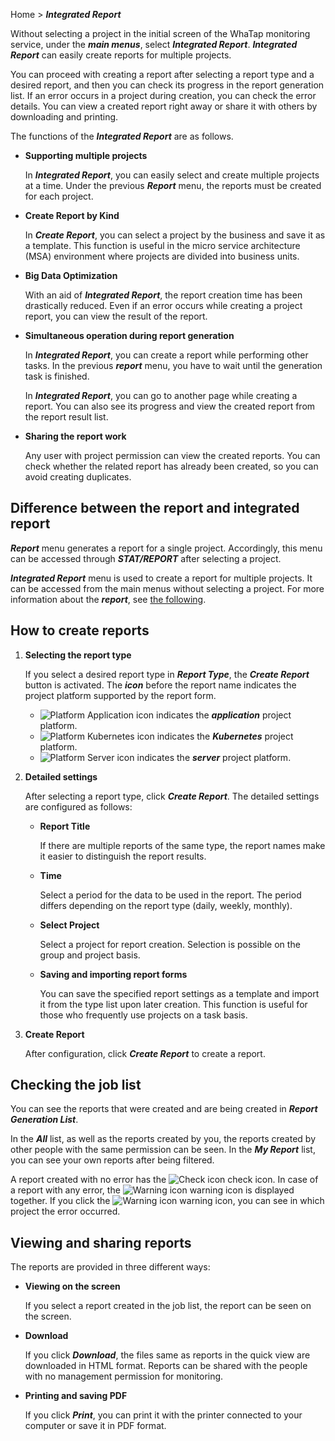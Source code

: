 Home > **_Integrated Report_**

Without selecting a project in the initial screen of the WhaTap monitoring service, under the **_main menus_**, select **_Integrated Report_**. **_Integrated Report_** can easily create reports for multiple projects. 

You can proceed with creating a report after selecting a report type and a desired report, and then you can check its progress in the report generation list. If an error occurs in a project during creation, you can check the error details. You can view a created report right away or share it with others by downloading and printing.

<ImgLang img='integration_report_01.png' />

The functions of the **_Integrated Report_** are as follows.

- **Supporting multiple projects**

  In **_Integrated Report_**, you can easily select and create multiple projects at a time. Under the previous **_Report_** menu, the reports must be created for each project.

- **Create Report by Kind**

  In **_Create Report_**, you can select a project by the business and save it as a template. This function is useful in the micro service architecture (MSA) environment where projects are divided into business units.

- **Big Data Optimization**

  With an aid of **_Integrated Report_**, the report creation time has been drastically reduced. Even if an error occurs while creating a project report, you can view the result of the report.

- **Simultaneous operation during report generation**

  In **_Integrated Report_**, you can create a report while performing other tasks. In the previous **_report_** menu, you have to wait until the generation task is finished.

  In **_Integrated Report_**, you can go to another page while creating a report. You can also see its progress and view the created report from the report result list. 

- **Sharing the report work**

  Any user with project permission can view the created reports. You can check whether the related report has already been created, so you can avoid creating duplicates.

## Difference between the report and integrated report

**_Report_** menu generates a report for a single project. Accordingly, this menu can be accessed through **_STAT/REPORT_** after selecting a project.

**_Integrated Report_** menu is used to create a report for multiple projects. It can be accessed from the main menus without selecting a project. For more information about the **_report_**, see [the following](report-intro).

## How to create reports

1. **Selecting the report type**  

   <ImgLang img='integration_report_02.png' />

   If you select a desired report type in **_Report Type_**, the **_Create Report_** button is activated. The **_icon_** before the report name indicates the project platform supported by the report form.  

   - ![Platform Application icon](/img/platform-application.svg) indicates the **_application_** project platform.
   - ![Platform Kubernetes icon](/img/platform-kubernetes.svg) indicates the **_Kubernetes_** project platform.
   - ![Platform Server icon](/img/platform-server.svg) indicates the **_server_** project platform.  

2. **Detailed settings**  

   <ImgLang img='master_report.png' />

   After selecting a report type, click **_Create Report_**. The detailed settings are configured as follows:

   - **Report Title**

     If there are multiple reports of the same type, the report names make it easier to distinguish the report results.

   - **Time**

     Select a period for the data to be used in the report. The period differs depending on the report type (daily, weekly, monthly).  

   - **Select Project**

     Select a project for report creation. Selection is possible on the group and project basis.  

   - **Saving and importing report forms**

     You can save the specified report settings as a template and import it from the type list upon later creation. This function is useful for those who frequently use projects on a task basis.

3. **Create Report**

   After configuration, click **_Create Report_** to create a report.

## Checking the job list

<ImgLang img='integration_report_03.png' />

You can see the reports that were created and are being created in **_Report Generation List_**. 

In the **_All_** list, as well as the reports created by you, the reports created by other people with the same permission can be seen. In the **_My Report_** list, you can see your own reports after being filtered.

A report created with no error has the <span class='woer'>![Check icon](/img/ic-check-bl.svg) check</span> icon. In case of a report with any error, the <span class='wer'>![Warning icon](/img/ic-warning-org.svg) warning</span> icon is displayed together. If you click the <span class='wer'>![Warning icon](/img/ic-warning-org.svg) warning</span> icon, you can see in which project the error occurred.

## Viewing and sharing reports

<ImgLang img='integration_report_04.png' />

The reports are provided in three different ways:

- **Viewing on the screen**

  If you select a report created in the job list, the report can be seen on the screen.

- **Download**

  If you click **_Download_**, the files same as reports in the quick view are downloaded in HTML format. Reports can be shared with the people with no management permission for monitoring.

- **Printing and saving PDF**

  If you click **_Print_**, you can print it with the printer connected to your computer or save it in PDF format.

